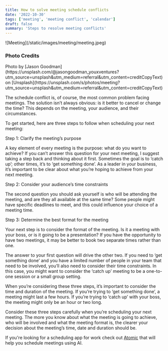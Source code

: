 ```yaml
---
title: How to solve meeting schedule conflicts
date: '2022-10-30'
tags: ['meeting', 'meeting conflict', 'calendar']
draft: false
summary: 'Steps to resolve meeting conflicts'
---
```

<div className="my-1 w-full overflow-hidden">
    ![Meeting](/static/images/meeting/meeting.jpeg)
</div>

### Photo Credits
<div>
  Photo by [Jason Goodman](https://unsplash.com/@jasongoodman_youxventures?utm_source=unsplash&utm_medium=referral&utm_content=creditCopyText)
  on
  [Unsplash](https://unsplash.com/s/photos/meeting?utm_source=unsplash&utm_medium=referral&utm_content=creditCopyText)
</div>

  
The schedule conflict is, of course, the most common problem facing meetings. The solution isn’t always obvious: is it better to cancel or change the time? This depends on the meeting, your audience, and their circumstances.

To get started, here are three steps to follow when scheduling your next meeting:

Step 1: Clarify the meeting’s purpose

A key element of every meeting is the purpose: what do you want to achieve? If you can’t answer this question for your next meeting, I suggest taking a step back and thinking about it first. Sometimes the goal is to ‘catch up’; other times, it’s to ‘get something done’. As a leader in your business, it’s important to be clear about what you’re hoping to achieve from your next meeting.

Step 2: Consider your audience’s time constraints

The second question you should ask yourself is who will be attending the meeting, and are they all available at the same time? Some people might have specific deadlines to meet, and this could influence your choice of a meeting time.

Step 3: Determine the best format for the meeting

Your next step is to consider the format of the meeting. Is it a meeting with your boss, or is it going to be a presentation? If you have the opportunity to have two meetings, it may be better to book two separate times rather than one.

The answer to your first question will drive the other two. If you need to ‘get something done’ and you have a limited number of people in your team that need to be involved, you’ll also need to consider their time constraints. In this case, you might want to consider the ‘catch up’ meeting to be a one-to-one session or a small group setting.

When you’re considering these three steps, it’s important to consider the time and duration of the meeting. If you’re trying to ‘get something done’, a meeting might last a few hours. If you’re trying to ‘catch up’ with your boss, the meeting might only be an hour or two long.

Consider these three steps carefully when you’re scheduling your next meeting. The more you know about what the meeting is going to achieve, who will be involved and what the meeting format is, the clearer your decision about the meeting’s time, date and duration should be.

If you're looking for a scheduling app for work check out [Atomic](https://atomiclife.app) that will help you schedule meetings using AI.
